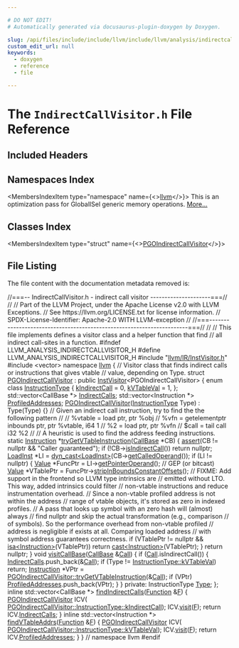 ```yaml
---

# DO NOT EDIT!
# Automatically generated via docusaurus-plugin-doxygen by Doxygen.

slug: /api/files/include/include/llvm/include/llvm/analysis/indirectcallvisitor-h
custom_edit_url: null
keywords:
  - doxygen
  - reference
  - file

---
```





# The `IndirectCallVisitor.h` File Reference

<DoxygenPage pluginConfig={pluginConfig}>



## Included Headers

<IncludesList>
<IncludesListItem
  filePath="llvm/IR/InstVisitor.h"
  permalink="/docs/api/files/include/include/llvm/include/llvm/ir/instvisitor-h"
  isLocal="true" />
<IncludesListItem
  filePath="vector"
  permalink=""
  isLocal="false" />
</IncludesList>

## Namespaces Index

<MembersIndex>

<MembersIndexItem
  type="namespace"
  name={<><a href="/docs/api/namespaces/llvm">llvm</a></>}>
This is an optimization pass for GlobalISel generic memory operations. <a href="/docs/api/namespaces/llvm/#details">More...</a>
</MembersIndexItem>

</MembersIndex>

## Classes Index

<MembersIndex>

<MembersIndexItem
  type="struct"
  name={<><a href="/docs/api/structs/llvm/pgoindirectcallvisitor">PGOIndirectCallVisitor</a></>}>
</MembersIndexItem>

</MembersIndex>


## File Listing

The file content with the documentation metadata removed is:

<ProgramListing>

<Link id="l00001" /><CodeLine lineNumber="1"><span class="doxyHighlightComment">//===-- IndirectCallVisitor.h - indirect call visitor ---------------------===//</span></CodeLine>
<Link id="l00002" /><CodeLine lineNumber="2"><span class="doxyHighlightComment">//</span></CodeLine>
<Link id="l00003" /><CodeLine lineNumber="3"><span class="doxyHighlightComment">// Part of the LLVM Project, under the Apache License v2.0 with LLVM Exceptions.</span></CodeLine>
<Link id="l00004" /><CodeLine lineNumber="4"><span class="doxyHighlightComment">// See https://llvm.org/LICENSE.txt for license information.</span></CodeLine>
<Link id="l00005" /><CodeLine lineNumber="5"><span class="doxyHighlightComment">// SPDX-License-Identifier: Apache-2.0 WITH LLVM-exception</span></CodeLine>
<Link id="l00006" /><CodeLine lineNumber="6"><span class="doxyHighlightComment">//</span></CodeLine>
<Link id="l00007" /><CodeLine lineNumber="7"><span class="doxyHighlightComment">//===----------------------------------------------------------------------===//</span></CodeLine>
<Link id="l00008" /><CodeLine lineNumber="8"><span class="doxyHighlightComment">//</span></CodeLine>
<Link id="l00009" /><CodeLine lineNumber="9"><span class="doxyHighlightComment">// This file implements defines a visitor class and a helper function that find</span></CodeLine>
<Link id="l00010" /><CodeLine lineNumber="10"><span class="doxyHighlightComment">// all indirect call-sites in a function.</span></CodeLine>
<Link id="l00011" /><CodeLine lineNumber="11"></CodeLine>
<Link id="l00012" /><CodeLine lineNumber="12"><span class="doxyHighlightPreprocessor">#ifndef LLVM&#95;ANALYSIS&#95;INDIRECTCALLVISITOR&#95;H</span></CodeLine>
<Link id="l00013" /><CodeLine lineNumber="13"><span class="doxyHighlightPreprocessor">#define LLVM&#95;ANALYSIS&#95;INDIRECTCALLVISITOR&#95;H</span></CodeLine>
<Link id="l00014" /><CodeLine lineNumber="14"></CodeLine>
<Link id="l00015" /><CodeLine lineNumber="15"><span class="doxyHighlightPreprocessor">#include &quot;<a href="/docs/api/files/include/include/llvm/include/llvm/ir/instvisitor-h">llvm/IR/InstVisitor.h</a>&quot;</span></CodeLine>
<Link id="l00016" /><CodeLine lineNumber="16"><span class="doxyHighlightPreprocessor">#include &lt;vector&gt;</span></CodeLine>
<Link id="l00017" /><CodeLine lineNumber="17"></CodeLine>
<Link id="l00018" /><CodeLine lineNumber="18"><span class="doxyHighlightKeyword">namespace </span><span class="doxyHighlight"><a href="/docs/api/namespaces/llvm">llvm</a> &#123;</span></CodeLine>
<Link id="l00019" /><CodeLine lineNumber="19"><span class="doxyHighlightComment">// Visitor class that finds indirect calls or instructions that gives vtable</span></CodeLine>
<Link id="l00020" /><CodeLine lineNumber="20"><span class="doxyHighlightComment">// value, depending on Type.</span></CodeLine>
<Link id="l00021" /><CodeLine lineNumber="21" lineLink="/docs/api/structs/llvm/pgoindirectcallvisitor"><span class="doxyHighlightKeyword">struct </span><span class="doxyHighlight"><a href="/docs/api/structs/llvm/pgoindirectcallvisitor/#a89e0810a89e92b3dc5cc160aa0ab3c7e">PGOIndirectCallVisitor</a> : </span><span class="doxyHighlightKeyword">public</span><span class="doxyHighlight"> <a href="/docs/api/classes/llvm/instvisitor">InstVisitor</a>&lt;PGOIndirectCallVisitor&gt; &#123;</span></CodeLine>
<Link id="l00022" /><CodeLine lineNumber="22" lineLink="/docs/api/structs/llvm/pgoindirectcallvisitor/#a1b01617366e39095f86210b17a1a8424"><span class="doxyHighlight">  </span><span class="doxyHighlightKeyword">enum class</span><span class="doxyHighlight"> <a href="/docs/api/structs/llvm/pgoindirectcallvisitor/#a1b01617366e39095f86210b17a1a8424">InstructionType</a> &#123;</span></CodeLine>
<Link id="l00023" /><CodeLine lineNumber="23" lineLink="/docs/api/structs/llvm/pgoindirectcallvisitor/#a1b01617366e39095f86210b17a1a8424ade0376519bbee8b15b5cccfead8ead5f"><span class="doxyHighlight">    <a href="/docs/api/structs/llvm/pgoindirectcallvisitor/#a1b01617366e39095f86210b17a1a8424ade0376519bbee8b15b5cccfead8ead5f">kIndirectCall</a> = 0,</span></CodeLine>
<Link id="l00024" /><CodeLine lineNumber="24" lineLink="/docs/api/structs/llvm/pgoindirectcallvisitor/#a1b01617366e39095f86210b17a1a8424a75f1d873688b0e72f4f4bde8e96ec560"><span class="doxyHighlight">    <a href="/docs/api/structs/llvm/pgoindirectcallvisitor/#a1b01617366e39095f86210b17a1a8424a75f1d873688b0e72f4f4bde8e96ec560">kVTableVal</a> = 1,</span></CodeLine>
<Link id="l00025" /><CodeLine lineNumber="25"><span class="doxyHighlight">  &#125;;</span></CodeLine>
<Link id="l00026" /><CodeLine lineNumber="26" lineLink="/docs/api/structs/llvm/pgoindirectcallvisitor/#a4667486e007a0f20654f5e8e23d4dcc1"><span class="doxyHighlight">  std::vector&lt;CallBase &#42;&gt; <a href="/docs/api/structs/llvm/pgoindirectcallvisitor/#a4667486e007a0f20654f5e8e23d4dcc1">IndirectCalls</a>;</span></CodeLine>
<Link id="l00027" /><CodeLine lineNumber="27" lineLink="/docs/api/structs/llvm/pgoindirectcallvisitor/#aaea7a9b8cbd43a3307b49df4662ba59f"><span class="doxyHighlight">  std::vector&lt;Instruction &#42;&gt; <a href="/docs/api/structs/llvm/pgoindirectcallvisitor/#aaea7a9b8cbd43a3307b49df4662ba59f">ProfiledAddresses</a>;</span></CodeLine>
<Link id="l00028" /><CodeLine lineNumber="28" lineLink="/docs/api/structs/llvm/pgoindirectcallvisitor/#a89e0810a89e92b3dc5cc160aa0ab3c7e"><span class="doxyHighlight">  <a href="/docs/api/structs/llvm/pgoindirectcallvisitor/#a89e0810a89e92b3dc5cc160aa0ab3c7e">PGOIndirectCallVisitor</a>(<a href="/docs/api/structs/llvm/pgoindirectcallvisitor/#a1b01617366e39095f86210b17a1a8424">InstructionType</a> Type) : Type(Type) &#123;&#125;</span></CodeLine>
<Link id="l00029" /><CodeLine lineNumber="29"></CodeLine>
<Link id="l00030" /><CodeLine lineNumber="30"><span class="doxyHighlight">  </span><span class="doxyHighlightComment">// Given an indirect call instruction, try to find the the following pattern</span></CodeLine>
<Link id="l00031" /><CodeLine lineNumber="31"><span class="doxyHighlight">  </span><span class="doxyHighlightComment">//</span></CodeLine>
<Link id="l00032" /><CodeLine lineNumber="32"><span class="doxyHighlight">  </span><span class="doxyHighlightComment">// %vtable = load ptr, ptr %obj</span></CodeLine>
<Link id="l00033" /><CodeLine lineNumber="33"><span class="doxyHighlight">  </span><span class="doxyHighlightComment">// %vfn = getelementptr inbounds ptr, ptr %vtable, i64 1</span></CodeLine>
<Link id="l00034" /><CodeLine lineNumber="34"><span class="doxyHighlight">  </span><span class="doxyHighlightComment">// %2 = load ptr, ptr %vfn</span></CodeLine>
<Link id="l00035" /><CodeLine lineNumber="35"><span class="doxyHighlight">  </span><span class="doxyHighlightComment">// $call = tail call i32 %2</span></CodeLine>
<Link id="l00036" /><CodeLine lineNumber="36"><span class="doxyHighlight">  </span><span class="doxyHighlightComment">//</span></CodeLine>
<Link id="l00037" /><CodeLine lineNumber="37"><span class="doxyHighlight">  </span><span class="doxyHighlightComment">// A heuristic is used to find the address feeding instructions.</span></CodeLine>
<Link id="l00038" /><CodeLine lineNumber="38" lineLink="/docs/api/structs/llvm/pgoindirectcallvisitor/#aba025734aa83b5cacf35c35bd572ee0e"><span class="doxyHighlight">  </span><span class="doxyHighlightKeyword">static</span><span class="doxyHighlight"> <a href="/docs/api/classes/llvm/instruction">Instruction</a> &#42;<a href="/docs/api/structs/llvm/pgoindirectcallvisitor/#aba025734aa83b5cacf35c35bd572ee0e">tryGetVTableInstruction</a>(<a href="/docs/api/classes/llvm/callbase">CallBase</a> &#42;CB) &#123;</span></CodeLine>
<Link id="l00039" /><CodeLine lineNumber="39"><span class="doxyHighlight">    <a href="/docs/api/files/lib/lib/target/lib/target/amdgpu/silowercontrolflow-cpp/#a4868c5d81c5ccc98c47aeab6244346a0">assert</a>(CB != </span><span class="doxyHighlightKeyword">nullptr</span><span class="doxyHighlight"> &amp;&amp; </span><span class="doxyHighlightStringLiteral">&quot;Caller guaranteed&quot;</span><span class="doxyHighlight">);</span></CodeLine>
<Link id="l00040" /><CodeLine lineNumber="40"><span class="doxyHighlight">    </span><span class="doxyHighlightKeywordFlow">if</span><span class="doxyHighlight"> (!CB-&gt;<a href="/docs/api/classes/llvm/callbase/#a574efc7d85ff014d5f15e077f3c82e6b">isIndirectCall</a>())</span></CodeLine>
<Link id="l00041" /><CodeLine lineNumber="41"><span class="doxyHighlight">      </span><span class="doxyHighlightKeywordFlow">return</span><span class="doxyHighlight"> </span><span class="doxyHighlightKeyword">nullptr</span><span class="doxyHighlight">;</span></CodeLine>
<Link id="l00042" /><CodeLine lineNumber="42"></CodeLine>
<Link id="l00043" /><CodeLine lineNumber="43"><span class="doxyHighlight">    <a href="/docs/api/classes/llvm/loadinst">LoadInst</a> &#42;LI = <a href="/docs/api/namespaces/llvm/#a22eeee01734061ac1b31ccd994c49eef">dyn&#95;cast&lt;LoadInst&gt;</a>(CB-&gt;<a href="/docs/api/classes/llvm/callbase/#a8d13199cbf4d080d3b5dcf330dad5d2c">getCalledOperand</a>());</span></CodeLine>
<Link id="l00044" /><CodeLine lineNumber="44"><span class="doxyHighlight">    </span><span class="doxyHighlightKeywordFlow">if</span><span class="doxyHighlight"> (LI != </span><span class="doxyHighlightKeyword">nullptr</span><span class="doxyHighlight">) &#123;</span></CodeLine>
<Link id="l00045" /><CodeLine lineNumber="45"><span class="doxyHighlight">      <a href="/docs/api/classes/llvm/value">Value</a> &#42;FuncPtr = LI-&gt;<a href="/docs/api/classes/llvm/loadinst/#a2d1ff28d6923802e165905b8d1766e76">getPointerOperand</a>(); </span><span class="doxyHighlightComment">// GEP (or bitcast)</span></CodeLine>
<Link id="l00046" /><CodeLine lineNumber="46"><span class="doxyHighlight">      <a href="/docs/api/classes/llvm/value">Value</a> &#42;VTablePtr = FuncPtr-&gt;<a href="/docs/api/classes/llvm/value/#a3711f4a2446d9e9302ebfa2fb1180883">stripInBoundsConstantOffsets</a>();</span></CodeLine>
<Link id="l00047" /><CodeLine lineNumber="47"><span class="doxyHighlight">      </span><span class="doxyHighlightComment">// FIXME: Add support in the frontend so LLVM type intrinsics are</span></CodeLine>
<Link id="l00048" /><CodeLine lineNumber="48"><span class="doxyHighlight">      </span><span class="doxyHighlightComment">// emitted without LTO. This way, added intrinsics could filter</span></CodeLine>
<Link id="l00049" /><CodeLine lineNumber="49"><span class="doxyHighlight">      </span><span class="doxyHighlightComment">// non-vtable instructions and reduce instrumentation overhead.</span></CodeLine>
<Link id="l00050" /><CodeLine lineNumber="50"><span class="doxyHighlight">      </span><span class="doxyHighlightComment">// Since a non-vtable profiled address is not within the address</span></CodeLine>
<Link id="l00051" /><CodeLine lineNumber="51"><span class="doxyHighlight">      </span><span class="doxyHighlightComment">// range of vtable objects, it&#39;s stored as zero in indexed profiles.</span></CodeLine>
<Link id="l00052" /><CodeLine lineNumber="52"><span class="doxyHighlight">      </span><span class="doxyHighlightComment">// A pass that looks up symbol with an zero hash will (almost) always</span></CodeLine>
<Link id="l00053" /><CodeLine lineNumber="53"><span class="doxyHighlight">      </span><span class="doxyHighlightComment">// find nullptr and skip the actual transformation (e.g., comparison</span></CodeLine>
<Link id="l00054" /><CodeLine lineNumber="54"><span class="doxyHighlight">      </span><span class="doxyHighlightComment">// of symbols). So the performance overhead from non-vtable profiled</span></CodeLine>
<Link id="l00055" /><CodeLine lineNumber="55"><span class="doxyHighlight">      </span><span class="doxyHighlightComment">// address is negligible if exists at all. Comparing loaded address</span></CodeLine>
<Link id="l00056" /><CodeLine lineNumber="56"><span class="doxyHighlight">      </span><span class="doxyHighlightComment">// with symbol address guarantees correctness.</span></CodeLine>
<Link id="l00057" /><CodeLine lineNumber="57"><span class="doxyHighlight">      </span><span class="doxyHighlightKeywordFlow">if</span><span class="doxyHighlight"> (VTablePtr != </span><span class="doxyHighlightKeyword">nullptr</span><span class="doxyHighlight"> &amp;&amp; <a href="/docs/api/namespaces/llvm/#a92ca992e52dddc420f4b069cae06dfbe">isa&lt;Instruction&gt;</a>(VTablePtr))</span></CodeLine>
<Link id="l00058" /><CodeLine lineNumber="58"><span class="doxyHighlight">        </span><span class="doxyHighlightKeywordFlow">return</span><span class="doxyHighlight"> <a href="/docs/api/namespaces/llvm/#ac4fc845f5ed92de63cd4474f128f5fc5">cast&lt;Instruction&gt;</a>(VTablePtr);</span></CodeLine>
<Link id="l00059" /><CodeLine lineNumber="59"><span class="doxyHighlight">    &#125;</span></CodeLine>
<Link id="l00060" /><CodeLine lineNumber="60"><span class="doxyHighlight">    </span><span class="doxyHighlightKeywordFlow">return</span><span class="doxyHighlight"> </span><span class="doxyHighlightKeyword">nullptr</span><span class="doxyHighlight">;</span></CodeLine>
<Link id="l00061" /><CodeLine lineNumber="61"><span class="doxyHighlight">  &#125;</span></CodeLine>
<Link id="l00062" /><CodeLine lineNumber="62"></CodeLine>
<Link id="l00063" /><CodeLine lineNumber="63" lineLink="/docs/api/structs/llvm/pgoindirectcallvisitor/#afa86534586fe217fde186eea41e5e5cc"><span class="doxyHighlight">  </span><span class="doxyHighlightKeywordType">void</span><span class="doxyHighlight"> <a href="/docs/api/structs/llvm/pgoindirectcallvisitor/#afa86534586fe217fde186eea41e5e5cc">visitCallBase</a>(<a href="/docs/api/classes/llvm/callbase">CallBase</a> &amp;<a href="/docs/api/groups/arcopt/#ga9c9cf6ad55eb23d77d083a184e416c09">Call</a>) &#123;</span></CodeLine>
<Link id="l00064" /><CodeLine lineNumber="64"><span class="doxyHighlight">    </span><span class="doxyHighlightKeywordFlow">if</span><span class="doxyHighlight"> (<a href="/docs/api/groups/arcopt/#ga9c9cf6ad55eb23d77d083a184e416c09">Call</a>.isIndirectCall()) &#123;</span></CodeLine>
<Link id="l00065" /><CodeLine lineNumber="65"><span class="doxyHighlight">      <a href="/docs/api/structs/llvm/pgoindirectcallvisitor/#a4667486e007a0f20654f5e8e23d4dcc1">IndirectCalls</a>.push&#95;back(&amp;<a href="/docs/api/groups/arcopt/#ga9c9cf6ad55eb23d77d083a184e416c09">Call</a>);</span></CodeLine>
<Link id="l00066" /><CodeLine lineNumber="66"></CodeLine>
<Link id="l00067" /><CodeLine lineNumber="67"><span class="doxyHighlight">      </span><span class="doxyHighlightKeywordFlow">if</span><span class="doxyHighlight"> (Type != <a href="/docs/api/structs/llvm/pgoindirectcallvisitor/#a1b01617366e39095f86210b17a1a8424a75f1d873688b0e72f4f4bde8e96ec560">InstructionType::kVTableVal</a>)</span></CodeLine>
<Link id="l00068" /><CodeLine lineNumber="68"><span class="doxyHighlight">        </span><span class="doxyHighlightKeywordFlow">return</span><span class="doxyHighlight">;</span></CodeLine>
<Link id="l00069" /><CodeLine lineNumber="69"></CodeLine>
<Link id="l00070" /><CodeLine lineNumber="70"><span class="doxyHighlight">      <a href="/docs/api/classes/llvm/instruction">Instruction</a> &#42;VPtr =</span></CodeLine>
<Link id="l00071" /><CodeLine lineNumber="71"><span class="doxyHighlight">          <a href="/docs/api/structs/llvm/pgoindirectcallvisitor/#aba025734aa83b5cacf35c35bd572ee0e">PGOIndirectCallVisitor::tryGetVTableInstruction</a>(&amp;<a href="/docs/api/groups/arcopt/#ga9c9cf6ad55eb23d77d083a184e416c09">Call</a>);</span></CodeLine>
<Link id="l00072" /><CodeLine lineNumber="72"><span class="doxyHighlight">      </span><span class="doxyHighlightKeywordFlow">if</span><span class="doxyHighlight"> (VPtr)</span></CodeLine>
<Link id="l00073" /><CodeLine lineNumber="73"><span class="doxyHighlight">        <a href="/docs/api/structs/llvm/pgoindirectcallvisitor/#aaea7a9b8cbd43a3307b49df4662ba59f">ProfiledAddresses</a>.push&#95;back(VPtr);</span></CodeLine>
<Link id="l00074" /><CodeLine lineNumber="74"><span class="doxyHighlight">    &#125;</span></CodeLine>
<Link id="l00075" /><CodeLine lineNumber="75"><span class="doxyHighlight">  &#125;</span></CodeLine>
<Link id="l00076" /><CodeLine lineNumber="76"></CodeLine>
<Link id="l00077" /><CodeLine lineNumber="77"><span class="doxyHighlightKeyword">private</span><span class="doxyHighlight">:</span></CodeLine>
<Link id="l00078" /><CodeLine lineNumber="78"><span class="doxyHighlight">  InstructionType <a href="/docs/api/classes/llvm/type">Type</a>;</span></CodeLine>
<Link id="l00079" /><CodeLine lineNumber="79"><span class="doxyHighlight">&#125;;</span></CodeLine>
<Link id="l00080" /><CodeLine lineNumber="80"></CodeLine>
<Link id="l00081" /><CodeLine lineNumber="81" lineLink="/docs/api/namespaces/llvm/#a176c662ef638785a96bf45d8c269b471"><span class="doxyHighlightKeyword">inline</span><span class="doxyHighlight"> std::vector&lt;CallBase &#42;&gt; <a href="/docs/api/namespaces/llvm/#a176c662ef638785a96bf45d8c269b471">findIndirectCalls</a>(<a href="/docs/api/classes/llvm/function">Function</a> &amp;<a href="/docs/api/files/lib/lib/support/md5-cpp/#a96d73bbd7af15cb1fc38c3f4a3bd82e9">F</a>) &#123;</span></CodeLine>
<Link id="l00082" /><CodeLine lineNumber="82"><span class="doxyHighlight">  <a href="/docs/api/structs/llvm/pgoindirectcallvisitor">PGOIndirectCallVisitor</a> ICV(</span></CodeLine>
<Link id="l00083" /><CodeLine lineNumber="83"><span class="doxyHighlight">      <a href="/docs/api/structs/llvm/pgoindirectcallvisitor/#a1b01617366e39095f86210b17a1a8424ade0376519bbee8b15b5cccfead8ead5f">PGOIndirectCallVisitor::InstructionType::kIndirectCall</a>);</span></CodeLine>
<Link id="l00084" /><CodeLine lineNumber="84"><span class="doxyHighlight">  ICV.<a href="/docs/api/classes/llvm/instvisitor/#a6352e72d11377a9c62f24434ae869bf0">visit</a>(<a href="/docs/api/files/lib/lib/support/md5-cpp/#a96d73bbd7af15cb1fc38c3f4a3bd82e9">F</a>);</span></CodeLine>
<Link id="l00085" /><CodeLine lineNumber="85"><span class="doxyHighlight">  </span><span class="doxyHighlightKeywordFlow">return</span><span class="doxyHighlight"> ICV.<a href="/docs/api/structs/llvm/pgoindirectcallvisitor/#a4667486e007a0f20654f5e8e23d4dcc1">IndirectCalls</a>;</span></CodeLine>
<Link id="l00086" /><CodeLine lineNumber="86"><span class="doxyHighlight">&#125;</span></CodeLine>
<Link id="l00087" /><CodeLine lineNumber="87"></CodeLine>
<Link id="l00088" /><CodeLine lineNumber="88" lineLink="/docs/api/namespaces/llvm/#abeedae71cf0cc7b944516eb98738b488"><span class="doxyHighlightKeyword">inline</span><span class="doxyHighlight"> std::vector&lt;Instruction &#42;&gt; <a href="/docs/api/namespaces/llvm/#abeedae71cf0cc7b944516eb98738b488">findVTableAddrs</a>(<a href="/docs/api/classes/llvm/function">Function</a> &amp;<a href="/docs/api/files/lib/lib/support/md5-cpp/#a96d73bbd7af15cb1fc38c3f4a3bd82e9">F</a>) &#123;</span></CodeLine>
<Link id="l00089" /><CodeLine lineNumber="89"><span class="doxyHighlight">  <a href="/docs/api/structs/llvm/pgoindirectcallvisitor">PGOIndirectCallVisitor</a> ICV(</span></CodeLine>
<Link id="l00090" /><CodeLine lineNumber="90"><span class="doxyHighlight">      <a href="/docs/api/structs/llvm/pgoindirectcallvisitor/#a1b01617366e39095f86210b17a1a8424a75f1d873688b0e72f4f4bde8e96ec560">PGOIndirectCallVisitor::InstructionType::kVTableVal</a>);</span></CodeLine>
<Link id="l00091" /><CodeLine lineNumber="91"><span class="doxyHighlight">  ICV.<a href="/docs/api/classes/llvm/instvisitor/#a6352e72d11377a9c62f24434ae869bf0">visit</a>(<a href="/docs/api/files/lib/lib/support/md5-cpp/#a96d73bbd7af15cb1fc38c3f4a3bd82e9">F</a>);</span></CodeLine>
<Link id="l00092" /><CodeLine lineNumber="92"><span class="doxyHighlight">  </span><span class="doxyHighlightKeywordFlow">return</span><span class="doxyHighlight"> ICV.<a href="/docs/api/structs/llvm/pgoindirectcallvisitor/#aaea7a9b8cbd43a3307b49df4662ba59f">ProfiledAddresses</a>;</span></CodeLine>
<Link id="l00093" /><CodeLine lineNumber="93"><span class="doxyHighlight">&#125;</span></CodeLine>
<Link id="l00094" /><CodeLine lineNumber="94"></CodeLine>
<Link id="l00095" /><CodeLine lineNumber="95"><span class="doxyHighlight">&#125; </span><span class="doxyHighlightComment">// namespace llvm</span></CodeLine>
<Link id="l00096" /><CodeLine lineNumber="96"></CodeLine>
<Link id="l00097" /><CodeLine lineNumber="97"><span class="doxyHighlightPreprocessor">#endif</span></CodeLine>

</ProgramListing>


</DoxygenPage>
